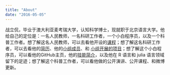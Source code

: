```yaml
---
title: "About"
date: "2016-05-05"
---
```


战立侃，毕业于澳大利亚麦考瑞大学，认知科学博士，现就职于北京语言大学。他给自己的定位是：一名人民教师，一名科研工作者，一个小白程序员，以及一个科普工作者。想了解这名人民教师，可以去看他开设的[课程](en/teach)；想了解这名科研工作者，可以去看他的[简历](/en/cv/likan_zhan_cv_en)、他的[小组成员](https://sapere-aude.group/member/)、和 [小组开展的项目](https://sapere-aude.group/projects/)；想了解这个小白程序员，可以看他的GitHub主页，他的[技能简介](/cn/cv/likan_zhan_cv_cn/#专业技能)，以及他在 R 语言和 julia 语言领域留下的足迹；想了解这个科普工作者，可以看他做的公开演讲、公开课程、和微博更新。